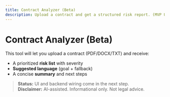 ```yaml
---
title: Contract Analyzer (Beta)
description: Upload a contract and get a structured risk report. (MVP UI coming next.)
---
```


# Contract Analyzer (Beta)
This tool will let you upload a contract (PDF/DOCX/TXT) and receive:
- A prioritized **risk list** with severity
- **Suggested language** (goal + fallback)
- A concise **summary** and next steps

> **Status:** UI and backend wiring come in the next step.  
> **Disclaimer:** AI-assisted. Informational only. Not legal advice.
